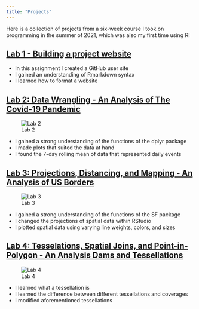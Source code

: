 ```yaml
---
title: "Projects"
---
```


Here is a collection of projects from a six-week course I took on programming in the summer of 2021, which was also my first time using R!

## [Lab 1 - Building a project website](https://xochitlmedina.github.io/xochitlmedina/)

- In this assignment I created a GitHub user site
- I gained an understanding of Rmarkdown syntax
- I learned how to format a website

## [Lab 2: Data Wrangling - An Analysis of The Covid-19 Pandemic](https://xochitlmedina.github.io/geog-13-labs/geog-13-labs/docs/lab-o2.html)
 
 ![Lab 2 ](images/lab2chart.png)
  
  

- I gained a strong understanding of the functions of the dplyr package
- I made plots that suited the data at hand
- I found the 7-day rolling mean of data that represented daily events

## [Lab 3: Projections, Distancing, and Mapping - An Analysis of US Borders](https://xochitlmedina.github.io/geog-13-labs//lab-03.html)

 ![Lab 3 ](images/lab3chart.png)
 
 

- I gained a strong understanding of the functions of the SF package
- I changed the projections of spatial data within RStudio 
- I plotted spatial data using varying line weights, colors, and sizes

## [Lab 4: Tesselations, Spatial Joins, and Point-in-Polygon - An Analysis Dams and Tessellations](https://xochitlmedina.github.io/geog-13-labs//lab-04.html)

 ![Lab 4 ](images/lab4chart.png)
 


- I learned what a tessellation is
- I learned the difference between different tessellations and coverages
- I modified aforementioned tessellations

